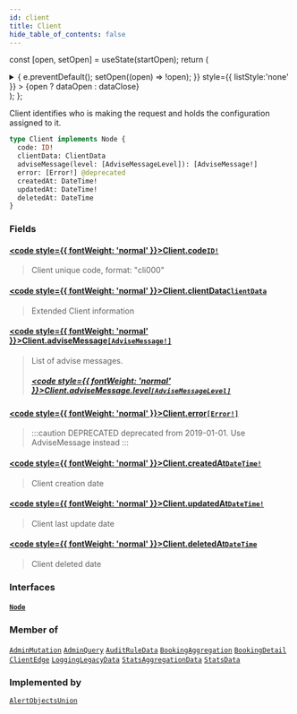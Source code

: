 ```yaml
---
id: client
title: Client
hide_table_of_contents: false
---
```






const [open, setOpen] = useState(startOpen);
return (
<details {...(open ? { open: true } : {})} className="details" style={{ border:'none', boxShadow:'none', background:'var(--ifm-background-color)' }}>
<summary
onClick={(e) => {
e.preventDefault();
setOpen((open) => !open);
}}
style={{ listStyle:'none' }} >
{open ? dataOpen : dataClose}
</summary>
{open && children}
</details>
);
};

Client identifies who is making the request and holds the configuration assigned to it.

```graphql
type Client implements Node {
  code: ID!
  clientData: ClientData
  adviseMessage(level: [AdviseMessageLevel]): [AdviseMessage!]
  error: [Error!] @deprecated
  createdAt: DateTime!
  updatedAt: DateTime!
  deletedAt: DateTime
}
```

### Fields

#### [<code style={{ fontWeight: 'normal' }}>Client.<b>code</b></code>](#)<Bullet />[`ID!`](/api/scalars/id) <Badge class="badge badge--secondary" text="non-null"/> <Badge class="badge badge--secondary" text="scalar"/>

> Client unique code, format: "cli000"

#### [<code style={{ fontWeight: 'normal' }}>Client.<b>clientData</b></code>](#)<Bullet />[`ClientData`](/api/objects/client-data) <Badge class="badge badge--secondary" text="object"/>

> Extended Client information

#### [<code style={{ fontWeight: 'normal' }}>Client.<b>adviseMessage</b></code>](#)<Bullet />[`[AdviseMessage!]`](/api/objects/advise-message) <Badge class="badge badge--secondary" text="list"/> <Badge class="badge badge--secondary" text="object"/>

> List of advise messages.
>
> ##### [<code style={{ fontWeight: 'normal' }}>Client.adviseMessage.<b>level</b></code>](#)<Bullet />[`[AdviseMessageLevel]`](/api/enums/advise-message-level) <Badge class="badge badge--secondary" text="list"/> <Badge class="badge badge--secondary" text="enum"/>

#### [<code style={{ fontWeight: 'normal' }}>Client.<b>error</b></code>](#)<Bullet />[`[Error!]`](/api/objects/error) <Badge class="badge badge--deprecated badge--secondary" text="deprecated"/> <Badge class="badge badge--secondary" text="list"/> <Badge class="badge badge--secondary" text="object"/>

> :::caution DEPRECATED
> deprecated from 2019-01-01. Use AdviseMessage instead
> :::

#### [<code style={{ fontWeight: 'normal' }}>Client.<b>createdAt</b></code>](#)<Bullet />[`DateTime!`](/api/scalars/date-time) <Badge class="badge badge--secondary" text="non-null"/> <Badge class="badge badge--secondary" text="scalar"/>

> Client creation date

#### [<code style={{ fontWeight: 'normal' }}>Client.<b>updatedAt</b></code>](#)<Bullet />[`DateTime!`](/api/scalars/date-time) <Badge class="badge badge--secondary" text="non-null"/> <Badge class="badge badge--secondary" text="scalar"/>

> Client last update date

#### [<code style={{ fontWeight: 'normal' }}>Client.<b>deletedAt</b></code>](#)<Bullet />[`DateTime`](/api/scalars/date-time) <Badge class="badge badge--secondary" text="scalar"/>

> Client deleted date

### Interfaces

#### [`Node`](/api/interfaces/node) <Badge class="badge badge--secondary" text="interface"/>

>

### Member of

[`AdminMutation`](/api/objects/admin-mutation) <Badge class="badge badge--secondary" text="object"/><Bullet />[`AdminQuery`](/api/objects/admin-query) <Badge class="badge badge--secondary" text="object"/><Bullet />[`AuditRuleData`](/api/objects/audit-rule-data) <Badge class="badge badge--secondary" text="object"/><Bullet />[`BookingAggregation`](/api/objects/booking-aggregation) <Badge class="badge badge--secondary" text="object"/><Bullet />[`BookingDetail`](/api/objects/booking-detail) <Badge class="badge badge--secondary" text="object"/><Bullet />[`ClientEdge`](/api/objects/client-edge) <Badge class="badge badge--secondary" text="object"/><Bullet />[`LoggingLegacyData`](/api/objects/logging-legacy-data) <Badge class="badge badge--secondary" text="object"/><Bullet />[`StatsAggregationData`](/api/objects/stats-aggregation-data) <Badge class="badge badge--secondary" text="object"/><Bullet />[`StatsData`](/api/objects/stats-data) <Badge class="badge badge--secondary" text="object"/>

### Implemented by

[`AlertObjectsUnion`](/api/unions/alert-objects-union) <Badge class="badge badge--secondary" text="union"/>
